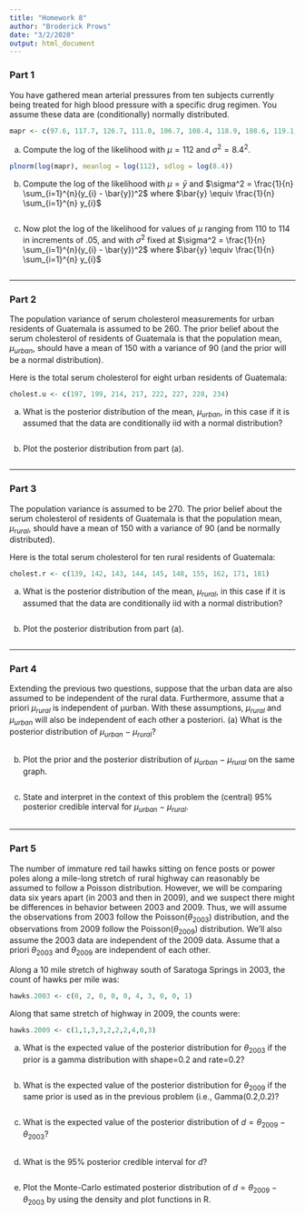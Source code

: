 ```yaml
---
title: "Homework 8"
author: "Broderick Prows"
date: "3/2/2020"
output: html_document
---
```




### Part 1 ###

You have gathered mean arterial pressures from ten subjects currently being treated for high blood pressure with a specific drug regimen. You assume these data are (conditionally) normally distributed.
```r
mapr <- c(97.6, 117.7, 126.7, 111.0, 106.7, 108.4, 118.9, 108.6, 119.1, 106.2)
```

(a) Compute the log of the likelihood with $\mu = 112$ and $\sigma ^2 = 8.4^2$.
```r
plnorm(log(mapr), meanlog = log(112), sdlog = log(8.4))
```

(b) Compute the log of the likelihood with $\mu = \bar{y}$ and $\sigma^2 = \frac{1}{n} \sum_{i=1}^{n}(y_{i} - \bar{y})^2$ where $\bar{y} \equiv \frac{1}{n} \sum_{i=1}^{n} y_{i}$
```r

```

(c) Now plot the log of the likelihood for values of $\mu$ ranging from 110 to 114 in increments of .05, and with $\sigma ^2$ fixed at $\sigma^2 = \frac{1}{n} \sum_{i=1}^{n}(y_{i} - \bar{y})^2$ where $\bar{y} \equiv \frac{1}{n} \sum_{i=1}^{n} y_{i}$
```r

```


***
### Part 2 ###

The population variance of serum cholesterol measurements for urban residents of Guatemala is assumed to be 260. The prior belief about the serum cholesterol of residents of Guatemala is that the population mean, $\mu_{urban}$, should have a mean of 150 with a variance of 90 (and the prior will be a normal distribution).

Here is the total serum cholesterol for eight urban residents of Guatemala: 
```r
cholest.u <- c(197, 199, 214, 217, 222, 227, 228, 234)
```

(a) What is the posterior distribution of the mean, $\mu_{urban}$, in this case if it is assumed that the data are conditionally iid with a normal distribution?
```r

```

(b) Plot the posterior distribution from part (a).
```r

```


***
### Part 3 ###

The population variance is assumed to be 270. The prior belief about the serum cholesterol of residents of Guatemala is that the population mean, $\mu_{rural}$, should have a mean of 150 with a variance of 90 (and be normally distributed).

Here is the total serum cholesterol for ten rural residents of Guatemala:
```r
cholest.r <- c(139, 142, 143, 144, 145, 148, 155, 162, 171, 181)
```

(a) What is the posterior distribution of the mean, $\mu_{rural}$, in this case if it is assumed that the data are conditionally iid with a normal distribution?
```r

```

(b) Plot the posterior distribution from part (a).
```r

```


***
### Part 4 ###

Extending the previous two questions, suppose that the urban data are also assumed to be independent of the rural data. Furthermore, assume that a priori $\mu_{rural}$ is independent of µurban. With these assumptions, $\mu_{rural}$ and $\mu_{urban}$ will also be independent of each other a posteriori.
(a) What is the posterior distribution of $\mu_{urban}$ − $\mu_{rural}$?
```r

```

(b) Plot the prior and the posterior distribution of $\mu_{urban}$ − $\mu_{rural}$ on the same graph.
```r

```

(c) State and interpret in the context of this problem the (central) 95% posterior credible interval for $\mu_{urban}$ − $\mu_{rural}$.
```r

```


***
### Part 5 ###

The number of immature red tail hawks sitting on fence posts or power poles along a mile-long stretch of rural highway can reasonably be assumed to follow a Poisson distribution. However, we will be comparing data six years apart (in 2003 and then in 2009), and we suspect there might be differences in behavior between 2003 and 2009. Thus, we will assume the observations from 2003 follow the Poisson($\theta_{2003}$) distribution, and the observations from 2009 follow the Poisson($\theta_{2009}$) distribution. We’ll also assume the 2003 data are independent of the 2009 data. Assume that a priori $\theta_{2003}$ and $\theta_{2009}$ are independent of each other.

Along a 10 mile stretch of highway south of Saratoga Springs in 2003, the count of hawks per mile was:
```r
hawks.2003 <- c(0, 2, 0, 0, 0, 4, 3, 0, 0, 1)
```

Along that same stretch of highway in 2009, the counts were:
```r
hawks.2009 <- c(1,1,3,3,2,2,2,4,0,3)
```

(a) What is the expected value of the posterior distribution for $\theta_{2003}$ if the prior is a gamma distribution with shape=0.2 and rate=0.2?
```r

```

(b) What is the expected value of the posterior distribution for $\theta_{2009}$ if the same prior is used as in the previous problem (i.e., Gamma(0.2,0.2)?
```r

```

(c) What is the expected value of the posterior distribution of $d = \theta_{2009} - \theta_{2003}$?
```r

```

(d) What is the 95% posterior credible interval for $d$?
```r

```

(e) Plot the Monte-Carlo estimated posterior distribution of $d = \theta_{2009} - \theta_{2003}$ by using the density and plot functions in R.
```r

```

